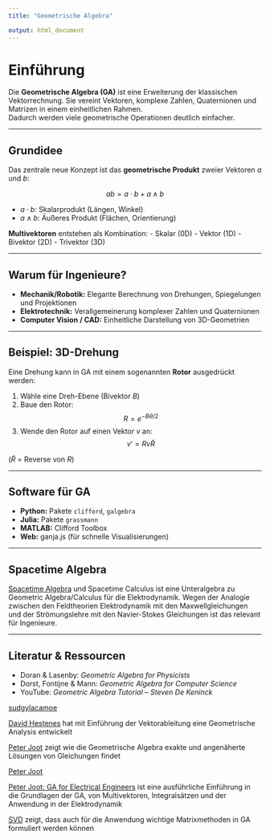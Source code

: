 ```yaml
---
title: "Geometrische Algebra"

output: html_document
---
```



# Einführung

Die **Geometrische Algebra (GA)** ist eine Erweiterung der klassischen Vektorrechnung.
Sie vereint Vektoren, komplexe Zahlen, Quaternionen und Matrizen in einem einheitlichen Rahmen.  
Dadurch werden viele geometrische Operationen deutlich einfacher.

---

## Grundidee

Das zentrale neue Konzept ist das **geometrische Produkt** zweier Vektoren $a$ und $b$:

$$
ab = a \cdot b + a \wedge b
$$

- $a \cdot b$: Skalarprodukt (Längen, Winkel)
- $a \wedge b$: Äußeres Produkt (Flächen, Orientierung)

**Multivektoren** entstehen als Kombination:
- Skalar (0D)
- Vektor (1D)
- Bivektor (2D)
- Trivektor (3D)

---

## Warum für Ingenieure?

- **Mechanik/Robotik:** Elegante Berechnung von Drehungen, Spiegelungen und Projektionen
- **Elektrotechnik:** Verallgemeinerung komplexer Zahlen und Quaternionen
- **Computer Vision / CAD:** Einheitliche Darstellung von 3D-Geometrien

---

## Beispiel: 3D-Drehung

Eine Drehung kann in GA mit einem sogenannten **Rotor** ausgedrückt werden:

1. Wähle eine Dreh-Ebene (Bivektor $B$)
2. Baue den Rotor:
$$
R = e^{-B \theta / 2}
$$
3. Wende den Rotor auf einen Vektor $v$ an:
$$
v' = R v \tilde{R}
$$

($\tilde{R}$ = Reverse von $R$)

---

## Software für GA

- **Python:** Pakete `clifford`, `galgebra`
- **Julia:** Pakete `grassmann`
- **MATLAB:** Clifford Toolbox
- **Web:** ganja.js (für schnelle Visualisierungen)

---

## Spacetime Algebra

[Spacetime Algebra](https://www.youtube.com/redirect?event=video_description&redir_token=QUFFLUhqbGYzTERoV2lmMGV6ZFFmRVMwWGZRWTV2V0ZZd3xBQ3Jtc0tsMl9UZXpiLUs2YnM0UHlZOWx1cU9XdDB3d2pnOG5iakt3ckpQRm9PajR0UVpWQkJLMlJyY283SGRCeHlLdk5xOWoxLUFXM2NSdDVQM2NmX2dmaWxISmlMUnUzUEhkajR2Zk45QmxfNVd0bEVKRWNfSQ&q=https%3A%2F%2Farxiv.org%2Fabs%2F1411.5002&v=Bt0qLGami5M) und Spacetime Calculus ist eine Unteralgebra zu Geometric Algebra/Calculus für die Elektrodynamik. Wegen der Analogie zwischen den Feldtheorien Elektrodynamik mit den Maxwellgleichungen und der Strömungslehre mit den Navier-Stokes Gleichungen ist das relevant für Ingenieure.

---
## Literatur & Ressourcen

- Doran & Lasenby: *Geometric Algebra for Physicists*
- Dorst, Fontijne & Mann: *Geometric Algebra for Computer Science*
- YouTube: *Geometric Algebra Tutorial – Steven De Keninck*

[sudgylacamoe](https://www.youtube.com/watch?v=60z_hpEAtD8)

[David Hestenes](https://www.youtube.com/watch?v=ItGlUbFBFfc) hat mit Einführung der Vektorableitung eine Geometrische Analysis entwickelt

[Peter Joot](https://www.youtube.com/watch?v=Ktg5M7EMgoo) zeigt wie die Geometrische Algebra exakte und angenäherte Lösungen von Gleichungen findet

[Peter Joot](https://peeterjoot.com/2023/09/25/geometric-algebra-exact-and-least-squares-solutions-of-two-variable-linear-system/) 

[Peter Joot: GA for Electrical Engineers](https://peeterjoot.com/archives/math2023/GAelectrodynamics.color.V0.3.5.pdf) ist eine ausführliche Einführung in die Grundlagen der GA, von Multivektoren, Integralsätzen und der Anwendung in der Elektrodynamik

[SVD](https://www.hse.ru/data/2024/07/01/2122016310/Широков_Якутск.pdf) zeigt, dass auch für die Anwendung wichtige Matrixmethoden in GA formuliert werden können


